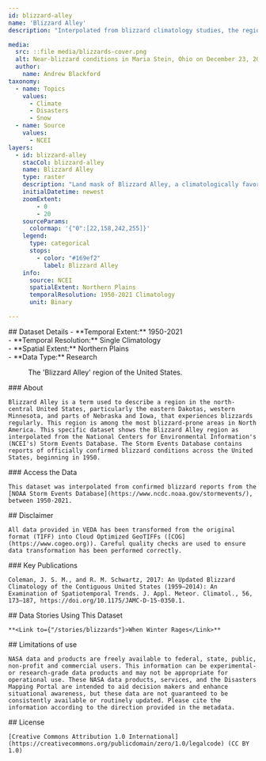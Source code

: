 ```yaml
---
id: blizzard-alley
name: 'Blizzard Alley'
description: "Interpolated from blizzard climatology studies, the region known as Blizzard Alley in the Northern Plains covers a region that has experienced 10-20+ blizzards since 1950, with eastern North Dakota having seen 50-100+ over the same time period."

media:
  src: ::file media/blizzards-cover.png
  alt: Near-blizzard conditions in Maria Stein, Ohio on December 23, 2022.
  author: 
    name: Andrew Blackford
taxonomy:
  - name: Topics
    values:
      - Climate
      - Disasters
      - Snow
  - name: Source
    values:
      - NCEI
layers:
  - id: blizzard-alley
    stacCol: blizzard-alley
    name: Blizzard Alley
    type: raster
    description: "Land mask of Blizzard Alley, a climatologically favored region of the USA that experiences regular."
    initialDatetime: newest
    zoomExtent:
        - 0
        - 20
    sourceParams:
      colormap: '{"0":[22,158,242,255]}'
    legend:
      type: categorical
      stops:
        - color: "#169ef2"
          label: Blizzard Alley
    info:
      source: NCEI
      spatialExtent: Northern Plains
      temporalResolution: 1950-2021 Climatology
      unit: Binary

---
```

<Block>
  <Prose>
    ## Dataset Details
    - **Temporal Extent:** 1950-2021<br />
    - **Temporal Resolution:** Single Climatology<br />
    - **Spatial Extent:** Northern Plains<br />
    - **Data Type:** Research<br />
  </Prose>
  <Figure>
    <Map
      center={[-98.8, 44.8]}
      zoom={4}
      datasetId='blizzard-alley'
      layerId='blizzard-alley'
      dateTime='1950-01-01'
    />
    <Caption
      attrAuthor='NASA'
      attrUrl='https://nasa.gov/'
    >
      The 'Blizzard Alley' region of the United States.
    </Caption>
  </Figure>
</Block>

<Block>
  <Prose>
    ### About

    Blizzard Alley is a term used to describe a region in the north-central United States, particularly the eastern Dakotas, western Minnesota, and parts of Nebraska and Iowa, that experiences blizzards regularly. This region is among the most blizzard-prone areas in North America. This specific dataset shows the Blizzard Alley region as interpolated from the National Centers for Environmental Information's (NCEI's) Storm Events Database. The Storm Events Database contains reports of officially confirmed blizzard conditions across the United States, beginning in 1950.
  </Prose>
</Block>


<Block>
  <Prose>
    ### Access the Data

    This dataset was interpolated from confirmed blizzard reports from the [NOAA Storm Events Database](https://www.ncdc.noaa.gov/stormevents/), between 1950-2021. 
  </Prose>
</Block>


<Block>
  <Prose>
    ## Disclaimer

    All data provided in VEDA has been transformed from the original format (TIFF) into Cloud Optimized GeoTIFFs ([COG](https://www.cogeo.org)). Careful quality checks are used to ensure data transformation has been performed correctly.  
  </Prose>
</Block>

<Block>
  <Prose>
    ### Key Publications

    Coleman, J. S. M., and R. M. Schwartz, 2017: An Updated Blizzard Climatology of the Contiguous United States (1959–2014): An Examination of Spatiotemporal Trends. J. Appl. Meteor. Climatol., 56, 173–187, https://doi.org/10.1175/JAMC-D-15-0350.1.
  </Prose>
</Block>

<Block>
  <Prose>
    ## Data Stories Using This Dataset

    **<Link to={"/stories/blizzards"}>When Winter Rages</Link>**
  </Prose>
</Block>


<Block>
  <Prose>
    ## Limitations of use

    NASA data and products are freely available to federal, state, public, non-profit and commercial users. This information can be experimental- or research-grade data products and may not be appropriate for operational use. These NASA data products, services, and the Disasters Mapping Portal are intended to aid decision makers and enhance situational awareness, but these data are not guaranteed to be consistently available or routinely updated. Please cite the information according to the direction provided in the metadata.
  </Prose>
</Block>


<Block>
  <Prose>
    ## License

    [Creative Commons Attribution 1.0 International](https://creativecommons.org/publicdomain/zero/1.0/legalcode) (CC BY 1.0)
  </Prose>
</Block>